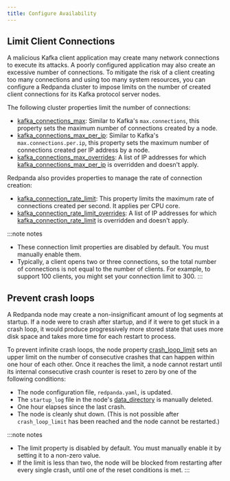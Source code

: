 ```yaml
---
title: Configure Availability 
---
```


<head>
    <meta name="title" content="Configure Availability | Redpanda Docs"/>
    <meta name="description" content="Guidelines for configuring Redpanda clusters for optimal availability."/>
</head>


<ConfigureAvailabilityIntro/>

## Limit Client Connections

A malicious Kafka client application may create many network connections to execute its attacks. A poorly configured application may also create an excessive number of connections. To mitigate the risk of a client creating too many connections and using too many system resources, you can configure a Redpanda cluster to impose limits on the number of created client connections for its Kafka protocol server nodes. 

The following cluster properties limit the number of connections:

- [kafka_connections_max](../../../reference/cluster-properties#kafka_connections_max): Similar to Kafka's `max.connections`, this property sets the maximum number of connections created by a node.
- [kafka_connections_max_per_ip](../../../reference/cluster-properties#kafka_connections_max_per_ip): Similar to Kafka's `max.connections.per.ip`, this property sets the maximum number of connections created per IP address by a node.
- [kafka_connections_max_overrides](../../../reference/cluster-properties#kafka_connections_max_overrides): A list of IP addresses for which [kafka_connections_max_per_ip](../../../reference/cluster-properties#kafka_connections_max_per_ip) is overridden and doesn't apply.

Redpanda also provides properties to manage the rate of connection creation:

- [kafka_connection_rate_limit](../../../reference/cluster-properties#kafka_connection_rate_limit): This property limits the maximum rate of connections created per second. It applies per CPU core.
- [kafka_connection_rate_limit_overrides](../../../reference/cluster-properties#kafka_connection_rate_limit_overrides): A list of IP addresses for which [kafka_connection_rate_limit](../../../reference/cluster-properties#kafka_connection_rate_limit) is overridden and doesn't apply.

:::note notes
- These connection limit properties are disabled by default. You must manually enable them.
- Typically, a client opens two or three connections, so the total number of connections is not equal to the number of clients. For example, to support 100 clients, you might set your connection limit to 300.
:::

## Prevent crash loops

A Redpanda node may create a non-insignificant amount of log segments at startup. If a node were to crash after startup, and if it were to get stuck in a crash loop, it would produce progressively more stored state that uses more disk space and takes more time for each restart to process.  

To prevent infinite crash loops, the node property [crash_loop_limit](../../../reference/node-properties#crash_loop_limit) sets an upper limit on the number of consecutive crashes that can happen within one hour of each other. Once it reaches the limit, a node cannot restart until its internal consecutive crash counter is reset to zero by one of the following conditions:

- The node configuration file, `redpanda.yaml`, is updated.
- The `startup_log` file in the node's [data_directory](../../../reference/node-properties#data_directory) is manually deleted.
- One hour elapses since the last crash.
- The node is cleanly shut down. (This is not possible after `crash_loop_limit` has been reached and the node cannot be restarted.)

:::note notes
- The limit property is disabled by default. You must manually enable it by setting it to a non-zero value.
- If the limit is less than two, the node will be blocked from restarting after every single crash, until one of the reset conditions is met.
:::
